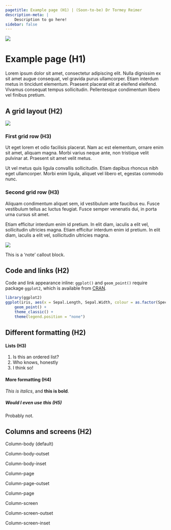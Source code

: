 ```yaml
---
pagetitle: Example page (H1) | (Soon-to-be) Dr Tormey Reimer
description-meta: |
    Description to go here!
sidebar: false
---
```

::: {.column-screen .no-gaps}
![](../resources/images/Matre_5x1.jpg)
:::

# Example page (H1)

Lorem ipsum dolor sit amet, consectetur adipiscing elit. Nulla dignissim ex sit amet augue consequat, vel gravida purus ullamcorper. Etiam interdum metus in tincidunt elementum. Praesent placerat elit at eleifend eleifend. Vivamus consequat tempus sollicitudin. Pellentesque condimentum libero vel finibus pretium.

## A grid layout (H2)

:::: {.grid .justify-item-evenly}
::: {.g-col-4 .align-self-center}
![](/resources/pictures/splash.jpg){fig-alt="Splash!"}
:::

::: {.g-col-8 .align-self-center}
### First grid row (H3)

Ut eget lorem et odio facilisis placerat. Nam ac est elementum, ornare enim sit amet, aliquam magna. Morbi varius neque ante, non tristique velit pulvinar at. Praesent sit amet velit metus.

Ut vel metus quis ligula convallis sollicitudin. Etiam dapibus rhoncus nibh eget ullamcorper. Morbi enim ligula, aliquet vel libero et, egestas commodo nunc.
:::
::::

:::: {.grid .justify-items-evenly}
::: {.g-col-8 .align-self-center}
### Second grid row (H3)

Aliquam condimentum aliquet sem, id vestibulum ante faucibus eu. Fusce vestibulum tellus ac luctus feugiat. Fusce semper venenatis dui, in porta urna cursus sit amet.

Etiam efficitur interdum enim id pretium. In elit diam, iaculis a elit vel, sollicitudin ultricies magna. Etiam efficitur interdum enim id pretium. In elit diam, iaculis a elit vel, sollicitudin ultricies magna.
:::

::: {.g-col-4 .align-self-center}
![](/resources/pictures/splash.jpg)
:::
::::

::: callout-note
This is a 'note' callout block.
:::

## Code and links (H2)

Code and link appearance inline: `ggplot()` and `geom_point()` require package `ggplot2`, which is available from [CRAN](https://cran.r-project.org/web/packages/ggplot2/index.html).

```r
library(ggplot2)
ggplot(iris, aes(x = Sepal.Length, Sepal.Width, colour = as.factor(Species))) +
    geom_point() +
    theme_classic() +
    theme(legend.position = "none")
```

## Different formatting (H2)

#### Lists (H3)

1.  Is this an ordered list?
2.  Who knows, honestly
3.  I think so!

#### More formatting (H4)

*This is italics*, and **this is bold**.

##### Would I even use this (H5)

Probably not.

## Columns and screens (H2)

:::: {.column-body .greybox}
::: {.text-center}
Column-body (default)
:::
::::

:::: {.column-body-outset .greybox}
::: {.text-center}
Column-body-outset
:::
::::

:::: {.column-body-inset .greybox}
::: {.text-center}
Column-body-inset
:::
::::

:::: {.column-page .greybox}
::: {.text-center}
Column-page
:::
::::

:::: {.column-page-outset .greybox}
::: {.text-center}
Column-page-outset
:::
::::

:::: {.column-page-inset .greybox}
::: {.text-center}
Column-page
:::
::::

:::: {.column-screen .greybox}
::: {.text-center}
Column-screen
:::
::::

:::: {.column-screen-outset .greybox}
::: {.text-center}
Column-screen-outset
:::
::::

:::: {.column-screen-inset .greybox}
::: {.text-center}
Column-screen-inset
:::
::::
